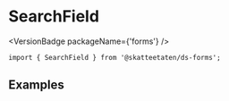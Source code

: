 
<Meta of={SearchFieldStories} />

# SearchField

<VersionBadge packageName={'forms'} />

<DocIntro
  name="SearchField"
  url="https://www.skatteetaten.no/stilogtone/designsystemet/komponenter/searchfield/"
/>

<Primary />

```tsx
import { SearchField } from '@skatteetaten/ds-forms';
```

<Controls />

## Examples

<Canvas of={SearchFieldStories.Examples} />
